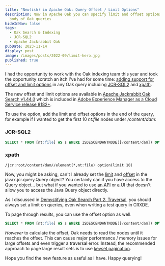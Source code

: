 ```yaml
---
title: "New(ish) in Apache Oak: Query Offset / Limit Options"
description: Now in Apache Oak you can specify limit and offset options in the
  body of Oak queries
hideInNav: false
tags:
  - Oak Search & Indexing
  - JCR-SQL2
  - Apache Jackrabbit Oak
pubDate: 2023-11-14
display: post
image: /images/posts/2022-09/limit-hero.jpg
published: true
---
```


I had the opportunity to work with the Oak indexing team this year and took the opportunity scratch an itch I've had for some time: [adding support for offset and limit options](https://jackrabbit.apache.org/oak/docs/query/query-engine.html#query-option-offset-limit) in any Oak query including [JCR-SQL2](https://jackrabbit.apache.org/oak/docs/query/grammar-sql2.html#options) and [xpath](https://jackrabbit.apache.org/oak/docs/query/grammar-xpath.html#options).

The new offset and limit options are available in [Apache Jackrabbit Oak Search v1.44.0](https://search.maven.org/artifact/org.apache.jackrabbit/oak-search/1.44.0/bundle) which is included in [Adobe Experience Manager as a Cloud Service release 8182+](https://experience.adobe.com/#/downloads).

To use the option, add the limit and offset options in the end of the query, for example if I wanted to get the first 10 _nt:file_ nodes under _/content/dam_:  

### JCR-SQL2

```sql
SELECT * FROM [nt:file] AS s WHERE ISDESCENDANTNODE([/content/dam]) OPTION(LIMIT 10)
```

### xpath
```
/jcr:root/content/dam//element(*,nt:file) option(limit 10)
```

  

Now, you might be asking, can't I already set the [limit](https://developer.adobe.com/experience-manager/reference-materials/spec/jsr170/javadocs/jcr-2.0/javax/jcr/query/Query.html#setLimit%28long%29) and [offset](https://developer.adobe.com/experience-manager/reference-materials/spec/jsr170/javadocs/jcr-2.0/javax/jcr/query/Query.html#setOffset%28long%29) in the javax.jcr.query.Query object? You certainly can if you have access to the Query object... but what if you wanted to use [an API](https://sling.apache.org/apidocs/sling12/org/apache/sling/api/resource/ResourceResolver.html#findResources-java.lang.String-java.lang.String-) or [a UI](https://experienceleague.adobe.com/docs/experience-manager-cloud-service/content/implementing/developer-tools/crxde.html?lang=en) that doesn't allow you to access the Java Query object directly.   

As I discussed in [Demystifying Oak Search Part 2: Traversal](/posts/2022-06-demystifying-oak-search-query-traversal), you should always set a limit on queries, even when writing a test query in CRXDE. 

To page through results, you can use the offset option as well:  

```sql
SELECT * FROM [nt:file] AS s WHERE ISDESCENDANTNODE([/content/dam]) OPTION(LIMIT 10, OFFSET 10)
```

  

_However_ to calculate the offset, Oak needs to read the nodes until it reaches the offset. This can cause major performance / memory issues for large offsets and even trigger a traversal error. Instead, the recommended approach to page large result sets is to use [keyset pagination](https://jackrabbit.apache.org/oak/docs/query/query-engine.html#keyset-pagination).

Hope you find the new feature as useful as I have. Happy querying!
